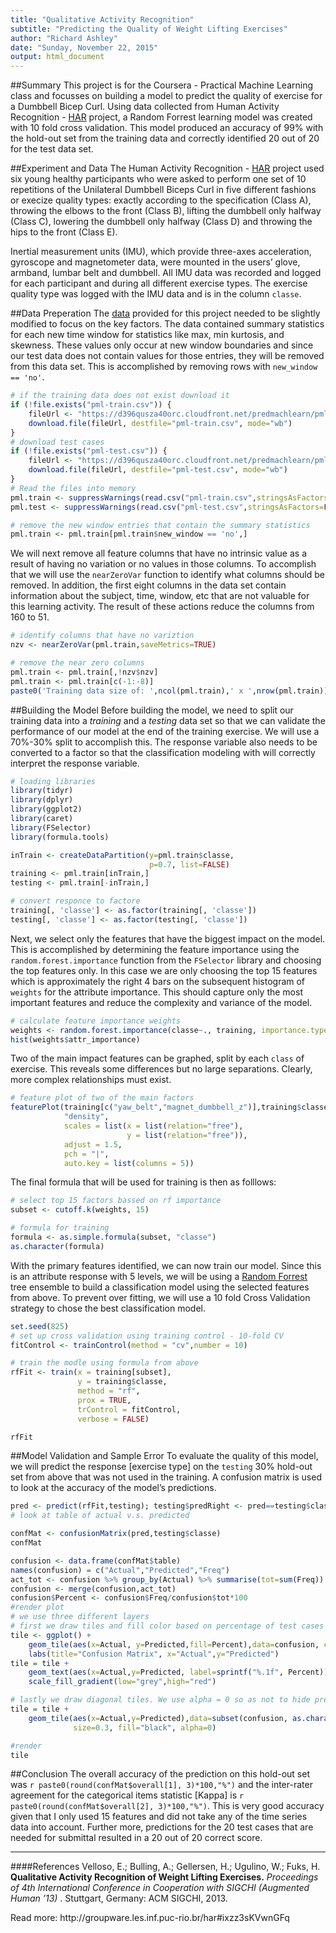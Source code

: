 ```yaml
---
title: "Qualitative Activity Recognition"
subtitle: "Predicting the Quality of Weight Lifting Exercises"
author: "Richard Ashley"
date: "Sunday, November 22, 2015"
output: html_document
---
```



##Summary
This project is for the Coursera - Practical Machine Learning class and focusses on building a model to predict the quality of exercise for a Dumbbell Bicep Curl. Using data collected from Human Activity Recognition - [HAR](http://groupware.les.inf.puc-rio.br/har#ixzz3sKQFQCKD) project, a Random Forrest learning model was created with 10 fold cross validation. This model produced an accuracy of 99% with the hold-out set from the training data and correctly identified 20 out of 20 for the test data set.   

##Experiment and Data
The Human Activity Recognition - [HAR](http://groupware.les.inf.puc-rio.br/har#ixzz3sKQFQCKD) project used six young healthy participants who were asked to perform one set of 10 repetitions of the Unilateral Dumbbell Biceps Curl in five different fashions or execize quality types: exactly according to the specification (Class A), throwing the elbows to the front (Class B), lifting the dumbbell only halfway (Class C), lowering the dumbbell only halfway (Class D) and throwing the hips to the front (Class E).

Inertial measurement units (IMU), which provide three-axes acceleration, gyroscope and magnetometer data, were mounted in the users’ glove, armband, lumbar belt and dumbbell.  All IMU data was recorded and logged for each participant and during all different exercise types. The exercise quality type was logged with the IMU data and is in the column `classe`. 

##Data Preperation
The [data](https://d396qusza40orc.cloudfront.net/predmachlearn/pml-training.csv) provided for this project needed to be slightly modified to focus on the key factors. The data contained summary statistics for each new time window for statistics like max, min kurtosis, and skewness.  These values only occur at new window boundaries and since our test data does not contain values for those entries, they will be removed from this data set. This is accomplished by removing rows with `new_window == 'no'`.
```r
# if the training data does not exist download it
if (!file.exists("pml-train.csv")) {
    fileUrl <- "https://d396qusza40orc.cloudfront.net/predmachlearn/pml-training.csv"
    download.file(fileUrl, destfile="pml-train.csv", mode="wb")
}
# download test cases
if (!file.exists("pml-test.csv")) {
    fileUrl <- "https://d396qusza40orc.cloudfront.net/predmachlearn/pml-testing.csv"
    download.file(fileUrl, destfile="pml-test.csv", mode="wb")
}
# Read the files into memory
pml.train <- suppressWarnings(read.csv("pml-train.csv",stringsAsFactors=FALSE))
pml.test <- suppressWarnings(read.csv("pml-test.csv",stringsAsFactors=FALSE))

# remove the new window entries that contain the summary statistics
pml.train <- pml.train[pml.train$new_window == 'no',]

```
We will next remove all feature columns that have no intrinsic value as a result of having no variation or no values in those columns. To accomplish that we will use the `nearZeroVar` function to identify what columns should be removed.  In addition, the first eight columns in the data set contain information about the subject, time, window, etc that are not valuable for this learning activity. The result of these actions reduce the columns from 160 to 51. 

```r
# identify columns that have no variztion 
nzv <- nearZeroVar(pml.train,saveMetrics=TRUE)

# remove the near zero columns
pml.train <- pml.train[,!nzv$nzv]
pml.train <- pml.train[c(-1:-8)]
paste0('Training data size of: ',ncol(pml.train),' x ',nrow(pml.train))
```
##Building the Model
Before building the model, we need to split our training data into a *training* and a *testing* data set so that we can validate the performance of our model at the end of the training exercise.  We will use a 70%-30% split to accomplish this. The response variable also needs to be converted to a factor so that the classification modeling with will correctly interpret the response variable.

```r
# loading libraries
library(tidyr)
library(dplyr)
library(ggplot2)
library(caret)
library(FSelector)
library(formula.tools)
```

```r
inTrain <- createDataPartition(y=pml.train$classe,
                               p=0.7, list=FALSE)
training <- pml.train[inTrain,]
testing <- pml.train[-inTrain,]

# convert responce to factore
training[, 'classe'] <- as.factor(training[, 'classe'])
testing[, 'classe'] <- as.factor(testing[, 'classe'])
```

Next, we select only the features that have the biggest impact on the model. This is accomplished by determining the feature importance using the `random.forest.importance` function from the `FSelector` library and choosing the top features only. In this case we are only choosing the top 15 features which is approximately the right 4 bars on the subsequent histogram of `weights` for the attribute importance. This should capture only the most important features and reduce the complexity and variance of the model.

```r
# calculate feature importance weights
weights <- random.forest.importance(classe~., training, importance.type = 1)
hist(weights$attr_importance)
```

Two of the main impact features can be graphed, split by each `class` of exercise.  This reveals some differences but no large separations. Clearly, more complex relationships must exist. 

```r
# feature plot of two of the main factors
featurePlot(training[c("yaw_belt","magnet_dumbbell_z")],training$classe, 
            "density",
            scales = list(x = list(relation="free"),
                          y = list(relation="free")),
            adjust = 1.5,
            pch = "|",
            auto.key = list(columns = 5))
```

The final formula that will be used for training is then as folllows:

```r
# select top 15 factors bassed on rf importance
subset <- cutoff.k(weights, 15)

# formula for training
formula <- as.simple.formula(subset, "classe")
as.character(formula)

```

With the primary features identified, we can now train our model.  Since this is an attribute response with 5 levels, we will be using a [Random Forrest](https://en.wikipedia.org/wiki/Random_forest) tree ensemble to build a classification model using the selected features from above. To prevent over fitting, we will use a 10 fold Cross Validation strategy to chose the best classification model. 

```r
set.seed(825)
# set up cross validation using training control - 10-fold CV
fitControl <- trainControl(method = "cv",number = 10)

# train the modle using formula from above 
rfFit <- train(x = training[subset], 
               y = training$classe,
               method = "rf", 
               prox = TRUE, 
               trControl = fitControl,
               verbose = FALSE)

rfFit
```
##Model Validation and Sample Error
To evaluate the quality of this model, we will predict the response [exercise type] on the `testing` 30% hold-out set from above that was not used in the training.  A confusion matrix is used to look at the accuracy of the model's predictions.

```r
pred <- predict(rfFit,testing); testing$predRight <- pred==testing$classe
# look at table of actual v.s. predicted

confMat <- confusionMatrix(pred,testing$classe)
confMat
```

```r
confusion <- data.frame(confMat$table)
names(confusion) = c("Actual","Predicted","Freq")
act_tot <- confusion %>% group_by(Actual) %>% summarise(tot=sum(Freq))
confusion <- merge(confusion,act_tot)
confusion$Percent <- confusion$Freq/confusion$tot*100
#render plot
# we use three different layers
# first we draw tiles and fill color based on percentage of test cases
tile <- ggplot() +
    geom_tile(aes(x=Actual, y=Predicted,fill=Percent),data=confusion, color="black",size=0.1) +
    labs(title="Confusion Matrix", x="Actual",y="Predicted")
tile = tile + 
    geom_text(aes(x=Actual,y=Predicted, label=sprintf("%.1f", Percent)),data=confusion, size=3, colour="black") +
    scale_fill_gradient(low="grey",high="red")

# lastly we draw diagonal tiles. We use alpha = 0 so as not to hide previous layers but use size=0.3 to highlight border
tile = tile + 
    geom_tile(aes(x=Actual,y=Predicted),data=subset(confusion, as.character(Actual)==as.character(Predicted)), color="black",
              size=0.3, fill="black", alpha=0) 

#render
tile
```

##Conclusion
The overall accuracy of the prediction on this hold-out set was `r paste0(round(confMat$overall[1], 3)*100,"%")` and the inter-rater agreement for the categorical items statistic [Kappa] is `r paste0(round(confMat$overall[2], 3)*100,"%")`.  This is very good accuracy given that I only used 15 features and did not take any of the time series data into account.  Further more, predictions for the 20 test cases that are needed for submittal resulted in a 20 out of 20 correct score.


***

####References
Velloso, E.; Bulling, A.; Gellersen, H.; Ugulino, W.; Fuks, H. **Qualitative Activity Recognition of Weight Lifting Exercises.** *Proceedings of 4th International Conference in Cooperation with SIGCHI (Augmented Human '13)* . Stuttgart, Germany: ACM SIGCHI, 2013.

Read more: http://groupware.les.inf.puc-rio.br/har#ixzz3sKVwnGFq
